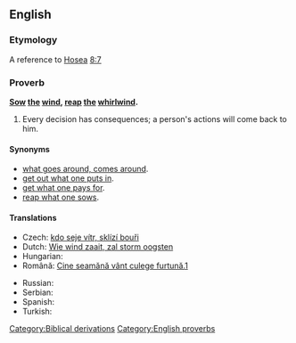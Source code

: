 ==English==

===Etymology===
A reference to [[w:Book of Hosea|Hosea]] [[s:Bible (King James)/Hosea#Chapter 8|8:7]]

===Proverb===
'''[[sow|Sow]] [[the]] [[wind]], [[reap]] [[the]] [[whirlwind]].'''

# Every decision has consequences; a person's actions will come back to him.

====Synonyms====
* [[what goes around, comes around]].
* [[get out what one puts in]].
* [[get what one pays for]].
* [[reap what one sows]].

====Translations====
{{trans-top|every decision has consequences; a person's actions will come back to them}}
* Czech: [[kdo seje vítr, sklízí bouři]]
* Dutch: [[Wie wind zaait, zal storm oogsten]]
* Hungarian: {{t+|hu|aki szelet vet, vihart arat}}
* Română: [[Cine seamănă vânt culege furtună.]][http://ro.wikiquote.org/wiki/Proverbe_româneşti#C]
{{trans-mid}}
* Russian: {{t|ru|посеешь ветер, пожнёшь бурю|tr=poséješ véter, požnjóš búrju}}
* Serbian: {{t|sr|ко сеје ветар, жање олују|tr=ko seje vetar, žanje oluju|sc=Cyrl}}
* Spanish: {{t|es|quien siembra vientos recoge tempestades}}
* Turkish: {{t|tr|rüzgar eken, fırtına biçer|alt=rüzgâr eken, fırtına biçer}}
{{trans-bottom}}

[[Category:Biblical derivations]]
[[Category:English proverbs]]